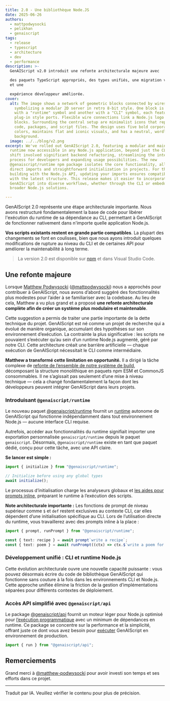 ```yaml
---
title: 2.0 - Une bibliothèque Node.JS
date: 2025-06-26
authors:
  - mattpodwysocki
  - pelikhan
  - genaiscript
tags:
  - release
  - typescript
  - architecture
  - dev
  - performance
description: >-
  GenAIScript v2.0 introduit une refonte architecturale majeure avec

  des paquets TypeScript appropriés, des types unifiés, une migration vers pnpm,
  et une

  expérience développeur améliorée.
cover:
  alt: The image shows a network of geometric blocks connected by wires,
    symbolizing a modular 2D server in retro 8-bit style. One block is marked
    with a "runtime" symbol and another with a "CLI" symbol, each featuring
    plug-in style ports. Flexible wire connections link a Node.js logo to these
    blocks. Surrounding the central setup are minimalist icons that represent
    code, packages, and script files. The design uses five bold corporate
    colors, maintains flat and iconic visuals, and has a neutral, wordless
    background.
  image: ../../blog/v2.png
excerpt: We've rolled out GenAIScript 2.0, featuring a modular and maintainable
  runtime now accessible in any Node.js application, beyond just the CLI. This
  shift involved significant backend refactoring, streamlining the integration
  process for developers and expanding usage possibilities. The new
  @genaiscript/runtime npm package isolates the core functionality, allowing
  direct imports and straightforward initialization in projects. For those
  building with the Node.js API, updating your imports ensures compatibility
  with the latest structure. This release makes it easier to incorporate
  GenAIScript into diverse workflows, whether through the CLI or embedded in
  broader Node.js solutions.

---
```



<BlogNarration />

GenAIScript 2.0 représente une étape architecturale importante. Nous avons restructuré fondamentalement la base de code pour libérer l'exécution du runtime de sa dépendance au CLI, permettant à GenAIScript de fonctionner nativement dans n'importe quelle application Node.js.

**Vos scripts existants restent en grande partie compatibles**. La plupart des changements se font en coulisses, bien que nous ayons introduit quelques modifications de rupture au niveau du CLI et de certaines API pour améliorer la maintenabilité à long terme.

> La version 2.0 est disponible sur [npm](https://www.npmjs.com/package/genaiscript) et dans Visual Studio Code.

## Une refonte majeure

Lorsque [Matthew Podwysocki](https://www.linkedin.com/in/podwysocki/) ([@mattpodwysocki](https://github.com/mattpodwysocki)) nous a approchés pour contribuer à GenAIScript, nous avons d’abord suggéré des fonctionnalités plus modestes pour l’aider à se familiariser avec la codebase. Au lieu de cela, Matthew a vu plus grand et a proposé **une refonte architecturale complète afin de créer un système plus modulaire et maintenable**.

Cette suggestion a permis de traiter une partie importante de la dette technique du projet. GenAIScript est né comme un projet de recherche qui a évolué de manière organique, accumulant des hypothèses sur son environnement d’exécution. La contrainte la plus significative : les scripts ne pouvaient s’exécuter qu’au sein d’un runtime Node.js augmenté, géré par notre CLI. Cette architecture créait une barrière artificielle — chaque exécution de GenAIScript nécessitait le CLI comme intermédiaire.

**Matthew a transformé cette limitation en opportunité.** Il a dirigé la tâche complexe de [refonte de l’ensemble de notre système de build](https://github.com/microsoft/genaiscript/pull/1594), décomposant la structure monolithique en paquets npm ESM et CommonJS consommables. Il ne s’agissait pas seulement d’une mise à niveau technique — cela a changé fondamentalement la façon dont les développeurs peuvent intégrer GenAIScript dans leurs projets.

### Introduisant `@genaiscript/runtime`

Le nouveau paquet [@genaiscript/runtime](https://www.npmjs.com/package/@genaiscript/runtime) fournit un [runtime](/genaiscript/reference/runtime) autonome de GenAIScript qui fonctionne indépendamment dans tout environnement Node.js — aucune interface CLI requise.

Autrefois, accéder aux fonctionnalités du runtime signifiait importer une exportation personnalisée `genaiscript/runtime` depuis le paquet `genaiscript`. Désormais, `@genaiscript/runtime` existe en tant que paquet dédié, conçu pour cette tâche, avec une API claire.

**Se lancer est simple :**

<PackageManagers pkg="@genaiscript/runtime" />

```typescript wrap
import { initialize } from "@genaiscript/runtime";

// Initialize before using any global types
await initialize();
```

Le processus d’initialisation charge les analyseurs globaux et [les aides pour prompts inline](/genaiscript/reference/scripts/inline-prompts), préparant le runtime à l’exécution des scripts.

**Note architecturale importante :** Les fonctions de prompt de niveau supérieur comme `$` et `def` restent exclusives au contexte CLI, car elles dépendent d’une initialisation spécifique au CLI. Lors de l’utilisation directe du runtime, vous travaillerez avec des prompts inline à la place :

```typescript wrap
import { prompt, runPrompt } from "@genaiscript/runtime";

const { text: recipe } = await prompt`write a recipe`;
const { text: poem } = await runPrompt((ctx) => ctx.$`write a poem for this recipe: ${recipe}`);
```

### Développement unifié : CLI et runtime Node.js

Cette évolution architecturale ouvre une nouvelle capacité puissante : vous pouvez désormais écrire du code de bibliothèque GenAIScript qui fonctionne sans couture à la fois dans les environnements CLI et Node.js. Cette approche unifiée élimine la friction de la gestion d’implémentations séparées pour différents contextes de déploiement.

### Accès API simplifié avec `@genaiscript/api`

Le package [@genaiscript/api](https://www.npmjs.com/package/@genaiscript/api) fournit un moteur léger pour Node.js optimisé pour [l’exécution programmatique](/genaiscript/reference/api) avec un minimum de dépendances en runtime. Ce package se concentre sur la performance et la simplicité, offrant juste ce dont vous avez besoin pour [exécuter](/genaiscript/reference/api) GenAIScript en environnement de production.

```typescript
import { run } from "@genaiscript/api";
```

## Remerciements

Grand merci à [@matthew-podwysocki](https://github.com/matthew-podwysocki) pour avoir investi son temps et ses efforts dans ce projet.

<hr />

Traduit par IA. Veuillez vérifier le contenu pour plus de précision.
